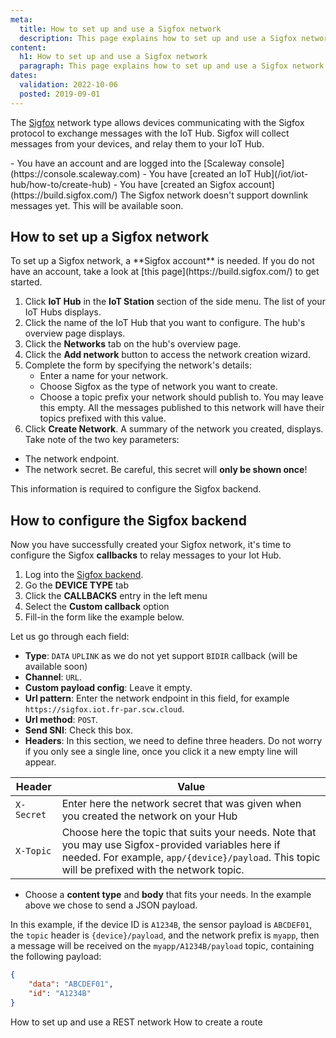 ```yaml
---
meta:
  title: How to set up and use a Sigfox network
  description: This page explains how to set up and use a Sigfox network
content:
  h1: How to set up and use a Sigfox network
  paragraph: This page explains how to set up and use a Sigfox network
dates:
  validation: 2022-10-06
  posted: 2019-09-01
---
```


The [Sigfox](https://www.sigfox.com/en) network type allows devices communicating with the Sigfox protocol to exchange messages with the IoT Hub. Sigfox will collect messages from your devices, and relay them to your IoT Hub.

<Message type="requirement">
- You have an account and are logged into the [Scaleway console](https://console.scaleway.com)
- You have [created an IoT Hub](/iot/iot-hub/how-to/create-hub)
- You have [created an Sigfox account](https://build.sigfox.com/)
</Message>

<Message type="note">
  The Sigfox network doesn't support downlink messages yet. This will be available soon.
</Message> 

## How to set up a Sigfox network 

<Message type="tip">
  To set up a Sigfox network, a **Sigfox account** is needed. If you do not have an account, take a look at [this page](https://build.sigfox.com/) to get started.
</Message>

1. Click **IoT Hub** in the **IoT Station** section of the side menu. The list of your IoT Hubs displays.
2. Click the name of the IoT Hub that you want to configure. The hub's overview page displays. 
3. Click the **Networks** tab on the hub's overview page.
4. Click the **Add network** button to access the network creation wizard.
    <Lightbox src="scaleway-iothub_network_add.webp" alt="" />
5. Complete the form by specifying the network's details:
    * Enter a name for your network.
    * Choose Sigfox as the type of network you want to create.
    * Choose a topic prefix your network should publish to. You may leave this empty. All the messages published to this network will have their topics prefixed with this value.
    <Lightbox src="scaleway-iothub_network_modal_sigfox.webp" alt="" />
6. Click **Create Network**. A summary of the network you created, displays. Take note of the two key parameters:
  * The network endpoint.
  * The network secret. Be careful, this secret will **only be shown once**!

This information is required to configure the Sigfox backend.

## How to configure the Sigfox backend

Now you have successfully created your Sigfox network, it's time to configure the Sigfox **callbacks** to relay messages to your Iot Hub.

1. Log into the [Sigfox backend](https://backend.sigfox.com).
2. Go the **DEVICE TYPE** tab
    <Lightbox src="scaleway-iothub_network_sigfox_devicetype_tab.webp" alt="" />
3. Click the **CALLBACKS** entry in the left menu
    <Lightbox src="scaleway-iothub_network_sigfox_devicetype_callbacks.webp" alt="" />
4. Select the **Custom callback** option
    <Lightbox src="scaleway-iothub_network_sigfox_devicetype_new_custom_callback.webp" alt="" />
5. Fill-in the form like the example below.
    <Lightbox src="scaleway-iothub_network_sigfox_devicetype_callback_form.webp" alt="" />

Let us go through each field:

* **Type**: `DATA` `UPLINK` as we do not yet support `BIDIR` callback (will be available soon)
* **Channel**: `URL`.
* **Custom payload config**: Leave it empty.
* **Url pattern**: Enter the network endpoint in this field, for example `https://sigfox.iot.fr-par.scw.cloud`.
* **Url method**: `POST`.
* **Send SNI**: Check this box.
* **Headers**: In this section, we need to define three headers. Do not worry if you only see a single line, once you click it a new empty line will appear.

| Header | Value |
|-|-|
| `X-Secret` | Enter here the network secret that was given when you created the network on your Hub |
| `X-Topic` | Choose here the topic that suits your needs. Note that you may use Sigfox-provided variables here if needed. For example, `app/{device}/payload`. This topic will be prefixed with the network topic. |

- Choose a **content type** and **body** that fits your needs. In the example above we chose to send a JSON payload.

In this example, if the device ID is `A1234B`, the sensor payload is `ABCDEF01`, the `topic` header is `{device}/payload`, and the network prefix is `myapp`, then a message will be received on the `myapp/A1234B/payload` topic, containing the following payload: 
```json
{
	"data": "ABCDEF01",
	"id": "A1234B"
}
```


<Navigation title="See Also">
  <PreviousButton to="/iot/iot-hub/how-to/setup-use-rest-network/">How to set up and use a REST network</PreviousButton>
  <NextButton to="/iot/iot-hub/how-to/create-route/">How to create a route</NextButton>
</Navigation>
